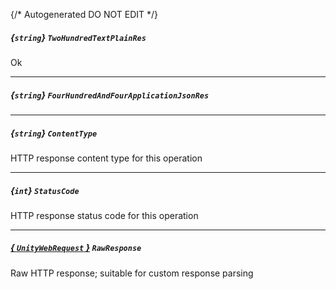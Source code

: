 {/* Autogenerated DO NOT EDIT  */}
##### *{`string`}* `TwoHundredTextPlainRes`
Ok

---
##### *{`string`}* `FourHundredAndFourApplicationJsonRes`

---
##### *{`string`}* `ContentType`
HTTP response content type for this operation

---
##### *{`int`}* `StatusCode`
HTTP response status code for this operation

---
##### [*{ `UnityWebRequest` }*](https://docs.unity3d.com/2021.3/Documentation/ScriptReference/Networking.UnityWebRequest.html) `RawResponse`
Raw HTTP response; suitable for custom response parsing


